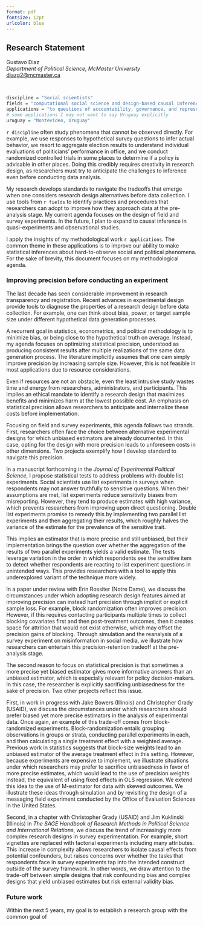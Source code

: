 ```yaml
---
format: pdf
fontsize: 12pt
urlcolor: blue
---
```

## Research Statement

Gustavo Diaz  
*Department of Political Science, McMaster University*  
<diazg2@mcmaster.ca>  
\hrule

&nbsp;


```r
discipline = "Social scientists"
fields = "computational social science and design-based causal inference"
applications = "to questions of accountability, governance, and representation in the Global South"
# some applications I may not want to say Uruguay explicitly
uruguay = "Montevideo, Uruguay"
```


`r discipline` often study phenomena that cannot be observed directly. For example, we use responses to hypothetical survey questions to infer actual behavior, we resort to aggregate election results to understand individual evaluations of politicians' performance in office, and we conduct randomized controlled trials in some places to determine if a policy is advisable in other places. Doing this credibly requires creativity in research design, as researchers must try to anticipate the challenges to inference even before conducting data analysis.

My research develops standards to navigate the tradeoffs that emerge when one considers research design alternatives before data collection. I use tools from `r fields` to identify practices and procedures that researchers can adopt to improve how they approach data at the pre-analysis stage. My current agenda focuses on the design of field and survey experiments. In the future, I plan to expand to causal inference in quasi-experiments and observational studies.

I apply the insights of my methodological work `r applications`. The common theme in these applications is to improve our ability to make statistical inferences about hard-to-observe social and political phenomena. For the sake of brevity, this document focuses on my methodological agenda.

### Improving precision before conducting an experiment

The last decade has seen considerable improvement in research transparency and registration. Recent advances in experimental design provide tools to diagnose the properties of a research design before data collection. For example, one can think about bias, power, or target sample size under different hypothetical data generation processes.

A recurrent goal in statistics, econometrics, and political methodology is to minimize bias, or being close to the hypothetical truth on average. Instead, my agenda focuses on optimizing statistical precision, understood as producing consistent results after multiple realizations of the same data generation process. The literature implicitly assumes that one cam simply improve precision by increasing sample size. However, this is not feasible in most applications due to resource considerations.

Even if resources are not an obstacle, even the least intrusive study wastes time and energy from researchers, administrators, and participants. This implies an ethical mandate to identify a research design that maximizes benefits and minimizes harm at the lowest possible cost. An emphasis on statistical precision allows researchers to anticipate and internalize these costs before implementation.

Focusing on field and survey experiments, this agenda follows two strands. First, researchers often face the choice between alternative experimental designs for which unbiased estimators are already documented. In this case, opting for the design with more precision leads to unforeseen costs in other dimensions. Two projects exemplify how I develop standard to navigate this precision.

In a manuscript forthcoming in the *Journal of Experimental Political Science*, I propose statistical tests to address problems with double list experiments. Social scientists use list experiments in surveys when respondents may not answer truthfully to sensitive questions. When their assumptions are met, list experiments reduce sensitivity biases from misreporting. However, they tend to produce estimates with high variance, which prevents researchers from improving upon direct questioning. Double list experiments promise to remedy this by implementing two parallel list experiments and then aggregating their results, which roughly halves the variance of the estimate for the prevalence of the sensitive trait. 

This implies an estimator that is more precise and still unbiased, but their implementation brings the question over whether the aggregation of the results of two parallel experiments yields a valid estimate. The tests leverage variation in the order in which respondents see the sensitive item to detect whether respondents are reacting to list experiment questions in unintended ways. This provides researchers with a tool to apply this underexplored variant of the technique more widely.

In a paper under review with Erin Rossiter (Notre Dame), we discuss the circumstances under which adopting research design features aimed at improving precision can instead hurt precision through implicit or explicit sample loss. For example, block randomization often improves precision. However, if this requires contacting participants multiple times to collect blocking covariates first and then post-treatment outcomes, then it creates space for attrition that would not exist otherwise, which may offset the precision gains of blocking. Through simulation and the reanalysis of a survey experiment on misinformation in social media, we illustrate how researchers can entertain this precision-retention tradeoff at the pre-analysis stage.

The second reason to focus on statistical precision is that sometimes a more precise yet biased estimator gives more informative answers than an unbiased estimator, which is especially relevant for policy decision-makers. In this case, the researcher is explicitly sacrificing unbiasedness for the sake of precision. Two other projects reflect this issue.

First, in work in progress with Jake Bowers (Illinois) and Christopher Grady (USAID), we discuss the circumstances under which researchers should prefer biased yet more precise estimators in the analysis of experimental data. Once again, an example of this trade-off comes from block-randomized experiments. Block-randomization entails grouping observations in groups or strata, conducting parallel experiments in each, and then calculating a single treatment effect with a weighted average. Previous work in statistics suggests that block-size weights lead to an unbiased estimator of the average treatment effect in this setting. However, because experiments are expensive to implement, we illustrate situations under which researchers may prefer to sacrifice unbiasedness in favor of more precise estimates, which would lead to the use of precision weights instead, the equivalent of using fixed effects in OLS regression. We extend this idea to the use of M-estimator for data with skewed outcomes. We illustrate these ideas through simulation and by revisiting the design of a messaging field experiment conducted by the Office of Evaluation Sciences in the United States.

<!-- If you squint you can fit the SAGE handbook here -->
Second, in a chapter with Christopher Grady (USAID) and Jim Kuklinski (Illinois) in *The SAGE Handbook of Research Methods in Political Science and International Relations*, we discuss the trend of increasingly more complex research designs in survey experimentation. For example, short vignettes are replaced with factorial experiments including many attributes. This increase in complexity allows researchers to isolate causal effects from potential confounders, but raises concerns over whether the tasks that respondents face in survey experiments tap into the intended construct outside of the survey framework. In other words, we draw attention to the trade-off between simple designs that risk confounding bias and complex designs that yield unbiased estimates but risk external validity bias.



### Future work
<!-- Short version -->
<!-- I plan to use the insights of my work to inform applications around my substantie areas of interest. In turn, I aim to use applications as a motivation for further methodological innovation. -->

<!-- For example, in work in progress with with Inés Fynn (Universidad Católica del Uruguay), Verónica Pérez (Universidad de la República), and Lucía Tiscornia (University College Dublin), we apply my work on list experiments to document the extent of negative and positive criminal governance strategies in `r uruguay`. This project also develops techniques to combine prevalence estimates from list experiments with network scale-up questions, a technique more common in the health sciences. This expands the range of tools available measure sensitive attitudes and behaviors through surveys. -->

<!-- Long version -->
Within the next 5 years, my goal is to establish a research group with the common goal of